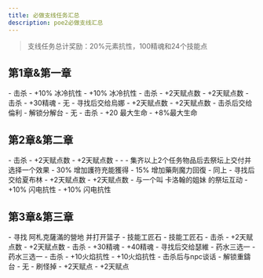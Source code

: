 ```yaml
---
title: 必做支线任务汇总
description: poe2必做支线汇总
---
```


> 支线任务总计奖励：20%元素抗性，100精魂和24个技能点

## 第1章&第一章
<CardGrid>
  <Card title="皆伐" icon="open-book">
    - 击杀<Guides type="boss" name="腐敗獸群．貝伊拉" />
    - +10% 冰冷抗性
    - <Badge text="残酷难度" size="small" />+10% 冰冷抗性
  </Card>
  <Card title="獵場" icon="information">
    - 击杀<Guides type="boss" name="鴉鈴" />
    - +2天赋点数
    - <Badge text="残酷难度" size="small" />+2天赋点数
  </Card>
  <Card title="弗雷索恩" icon="information">
    - 击杀<Guides type="boss" name="迷霧之王(The King in the Mists)" />
    - +30精魂
    - <Badge text="残酷难度" size="small" />无
  </Card>
   <Card title="奧格姆農地" icon="information">
    - 寻找<Guides type="quests" name="烏娜的魯特琴" />后交给烏娜
    - +2天赋点数
    - <Badge text="残酷难度" size="small" />+2天赋点数
  </Card>
  <Card title="奧格姆村" icon="information">
    - 击杀<Guides type="quests" name="鍛造工具" />后交给倫利
    - 解锁分解台
    - <Badge text="残酷难度" size="small" />无
  </Card>
  <Card title="奧格姆宅第" icon="information">
    - 击杀<Guides type="boss" name="存活儀式．燭光" />
    - +20 最大生命
    - <Badge text="残酷难度" size="small" />+8%最大生命
  </Card>  
</CardGrid>

## 第2章&第二章

<CardGrid>
  <Card title="凱斯城" icon="open-book">
    - 击杀<Guides type="boss" name="異界．干擾女王．卡巴拉" />
    - +2天赋点数
    - <Badge text="残酷难度" size="small" />+2天赋点数
  </Card>
  <Card title="泰坦之谷" icon="information">
    - <Guides type="quests" name="卡巴拉部落聖物" /><Badge text="凱斯城" size="small" />
    - <Guides type="quests" name="太陽部落聖物" /><Badge text="骨坑" size="small" />
    - 集齐以上2个任务物品后去祭坛上交付并选择一个效果
      - 30% 增加護符充能獲得
      - 15% 增加藥劑魔力回復
    - <Badge text="残酷难度" size="small" />同上
  </Card>
  <Card title="戴斯哈" icon="open-book">
    - 寻找<Guides type="quests" name="遺書" />后交给夏布林
    - +2天赋点数
    - <Badge text="残酷难度" size="small" />+2天赋点数
  </Card>
  <Card title="戴斯哈尖塔" icon="open-book">
    - 与一个叫 卡洛翰的姐妹 的祭坛互动
    - +10% 闪电抗性
    - <Badge text="残酷难度" size="small" />+10% 闪电抗性
  </Card>
</CardGrid>

## 第3章&第三章

<CardGrid>
  <Card title="風沙沼澤" icon="open-book">
    - 寻找 阿札克薩滿的營地 并打开篮子
    - 技能工匠石
    - <Badge text="残酷难度" size="small" />技能工匠石
  </Card>  
  <Card title="叢林遺跡" icon="open-book">
    - 击杀<Guides type="boss" name="神威銀拳" />
    - +2天赋点数
    - <Badge text="残酷难度" size="small" />+2天赋点数
  </Card>
  <Card title="阿札克泥沼" icon="open-book">
    - 击杀<Guides type="boss" name="沼澤女巫．尹娜杜克" />
    - +30精魂
    - <Badge text="残酷难度" size="small" />+40精魂
  </Card>
  <Card title="劇毒墓穴" icon="open-book">
    - 寻找<Guides type="quests" name="屍蛇毒液" />后交给瑟維
    - 药水三选一<Badge text="别选错" size="small" />
    - <Badge text="残酷难度" size="small" />药水三选一
  </Card>
  <Card title="吉卡尼的機械迷城" icon="open-book">
    - 击杀<Guides type="boss" name="遺忘的黑顎" />
    - +10火焰抗性
    - <Badge text="残酷难度" size="small" />+10火焰抗性
  </Card>
  <Card title="熔岩寶庫" icon="open-book">
    - 击杀<Guides type="boss" name="冶煉師範" />后与npc谈话
    - 解锁重鑄台
    - <Badge text="残酷难度" size="small" />无
  </Card>
  <Card title="阿戈拉" icon="open-book">
    - 刷怪掉<Guides type="quests" name="犧牲之心" /><Badge text="奧札爾地图会掉" size="small" />
    - +2天赋点<Badge text="需要与祭坛互动" size="small" />
    - <Badge text="残酷难度" size="small" />+2天赋点
  </Card>  
</CardGrid>